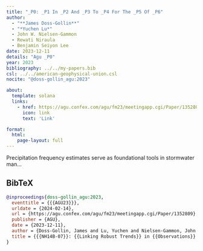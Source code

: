```yaml
---
title: "_P0: _P1 In _P2 And _P3 To _P4 For The _P5 Of _P6"
author:
  - "**James Doss-Gollin**"
  - "*Yuchen Lu*"
  - John W. Nielsen-Gammon
  - Rewati Niraula
  - Benjamin Seiyon Lee
date: 2023-12-11
details: "Agu _P0"
year: 2023
bibliography: ../../my-papers.bib
csl: ../../american-geophysical-union.csl
nocite: "@doss-gollin_agu:2023"

about:
  template: solana
  links:
    - href: https://agu.confex.com/agu/fm23/meetingapp.cgi/Paper/1352809
      icon: link
      text: 'Link'

format:
  html:
    page-layout: full
---
```


Precipitation frequency estimates serve as foundational tools in stormwater man...

## BibTeX

```bibtex
@inproceedings{doss-gollin_agu:2023,
  eventtitle = {{{AGU23}}},
  urldate = {2024-02-14},
  url = {https://agu.confex.com/agu/fm23/meetingapp.cgi/Paper/1352809},
  publisher = {AGU},
  date = {2023-12-11},
  author = {Doss-Gollin, James and Lu, Yuchen and Nielsen-Gammon, John W. and Niraula, Rewati and Lee, Benjamin Seiyon},
  title = {{{NH14B-07}}: {{Linking Robust Trends}} in {{Observations}} and {{Models}} to {{Develop Nonstationary Rainfall Frequency Grids}} for the {{State}} of {{Texas}}},
}
```